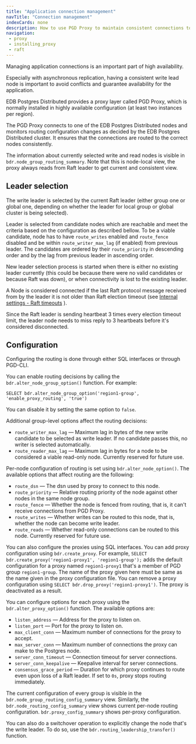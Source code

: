 ```yaml
---
title: "Application connection management"
navTitle: "Connection management"
indexCards: none
description: How to use PGD Proxy to maintain consistent connections to the PGD cluster.
navigation:
 - proxy
 - installing_proxy
 - raft
---
```


Managing application connections is an important part of high availability.

Especially with asynchronous replication, having a consistent write lead node is
important to avoid conflicts and guarantee availability for the
application.

EDB Postgres Distributed provides a proxy layer called PGD Proxy, which is
normally installed in highly available configuration (at least two instances per
region).

The PGD Proxy connects to one of the EDB Postgres Distributed nodes and monitors
routing configuration changes as decided by the EDB Postgres Distributed cluster.
It ensures that the connections are routed to the correct nodes consistently.

The information about currently selected write and read nodes is visible in
`bdr.node_group_routing_summary`. Note that this is node-local view, the proxy
always reads from Raft leader to get current and consistent view.

## Leader selection

The write leader is selected by the current Raft leader (either group one or global one,
depending on whether the leader for local group or global cluster is being selected).

Leader is selected from candidate nodes which are reachable and meet the criteria based
on the configuration as described bellow. To be a viable candidate, node has to have
`route_writes` enabled and `route_fence` disabled and be within `route_writer_max_lag`
(if enabled) from previous leader. The candidates are ordered by their `route_priority`
in descending order and by the lag from previous leader in ascending order.

New leader selection process is started when there is either no existing leader currently
(this could be because there were no valid candidates or because Raft was down), or when
connectivity is lost to the existing leader.

A Node is considered connected if the last Raft protocol message received from by the leader
it is not older than Raft election timeout
(see [Internal settings - Raft timeouts](../pgd-settings#internal-settings---raft-timeouts) ).

Since the Raft leader is sending heartbeat 3 times every election timeout limit, the leader
node needs to miss reply to 3 heartbeats before it's considered disconnected.

## Configuration

Configuring the routing is done through either SQL interfaces or through
PGD-CLI.

You can enable routing decisions by calling the `bdr.alter_node_group_option()` function.
For example:

```text
SELECT bdr.alter_node_group_option('region1-group', 'enable_proxy_routing', 'true')
```

You can disable it by setting the same option to `false`.

Additional group-level options affect the routing decisions:

- `route_writer_max_lag` &mdash; Maximum lag in bytes of the new write candidate to be
  selected as write leader. If no candidate passes this, no writer is
  selected automatically.
- `route_reader_max_lag` &mdash; Maximum lag in bytes for a node to be considered a viable
  read-only node. Currently reserved for future use.

Per-node configuration of routing is set using `bdr.alter_node_option()`. The
available options that affect routing are the following:

- `route_dsn` &mdash; The dsn used by proxy to connect to this node.
- `route_priority` &mdash; Relative routing priority of the node against other nodes in
  the same node group.
- `route_fence` &mdash; Whether the node is fenced from routing, that is, it can't receive connections
  from PGD Proxy.
- `route_writes` &mdash; Whether writes can be routed to this node, that is, whether the node
  can become write leader.
- `route_reads` &mdash; Whether read-only connections can be routed to this node. Currently
  reserved for future use.

You can also configure the proxies using SQL interfaces. You can add proxy configuration
using `bdr.create_proxy`. For example, `SELECT bdr.create_proxy('region1-proxy1', 'region1-group');`
adds the default configuration for a proxy named `region1-proxy1` that's a member
of PGD group `region1-group`. The name of the proxy given here must be same
as the name given in the proxy configuration file. You can remove a proxy configuration
using `SELECT bdr.drop_proxy('region1-proxy1')`. The proxy is
deactivated as a result.

You can configure options for each proxy using the `bdr.alter_proxy_option()` function.
The available options are:

- `listen_address` &mdash; Address for the proxy to listen on.
- `listen_port` &mdash; Port for the proxy to listen on.
- `max_client_conn` &mdash; Maximum number of connections for the proxy to accept.
- `max_server_conn` &mdash; Maximum number of connections the proxy can make to the
  Postgres node.
- `server_conn_timeout` &mdash; Connection timeout for server connections.
- `server_conn_keepalive` &mdash; Keepalive interval for server connections.
- `consensus_grace_period` &mdash; Duration for which proxy continues to route even upon loss
of a Raft leader. If set to `0s`, proxy stops routing immediately.

The current configuration of every group is visible in the
`bdr.node_group_routing_config_summary` view. Similarly, the
`bdr.node_routing_config_summary` view shows current per-node routing
configuration. `bdr.proxy_config_summary` shows per-proxy configuration.

You can also do a switchover operation to explicitly change the node that's
the write leader. To do so, use the `bdr.routing_leadership_transfer()` function.
